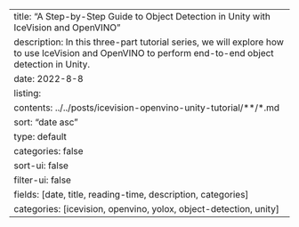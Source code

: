 ---
title: "A Step-by-Step Guide to Object Detection in Unity with IceVision and OpenVINO"
description: In this three-part tutorial series, we will explore how to use IceVision and OpenVINO to perform end-to-end object detection in Unity.
date: 2022-8-8
listing:
  contents: ../../posts/icevision-openvino-unity-tutorial/**/*.md
  sort: "date asc"
  type: default
  categories: false
  sort-ui: false
  filter-ui: false
  fields: [date, title, reading-time, description, categories]
categories: [icevision, openvino, yolox, object-detection, unity]
---